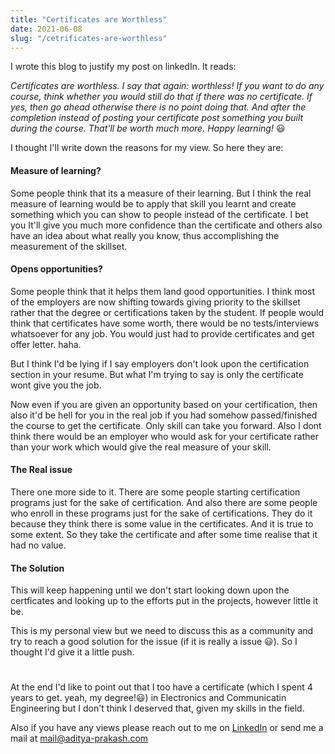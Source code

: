 ```yaml
---
title: "Certificates are Worthless"
date: 2021-06-08
slug: "/cetrificates-are-worthless"
---
```

I wrote this blog to justify my post on linkedIn. 
It reads: 

_Certificates are worthless. I say that again: worthless!
If you want to do any course, think whether you would still do that if there was no certificate. If yes, then go ahead otherwise there is no point doing that.
And after the completion instead of posting your certificate post something you built during the course. That'll be worth much more.
Happy learning!_ 😃

I thought I'll write down the reasons for my view. So here they are:


#### Measure of learning?  
Some people think that its a measure of their learning. But I think the real measure of learning would be to apply that skill you learnt and create something which you can show to people instead of the certificate. I bet you It'll give you much more confidence than the certificate and others also have an idea about what really you know, thus accomplishing the measurement of the skillset.

#### Opens opportunities? 
Some people think that it helps them land good opportunities. I think most of the employers are now shifting towards giving priority to the skillset rather that the degree or certifications taken by the student. If people would think that certificates have some worth, there would be no  tests/interviews whatsoever for any job. You would just had to provide certificates and get offer letter. haha. 

But I think I'd be lying if I say employers don't look upon the certification section in your resume. But what I'm trying to say is only the certificate wont give you the job.

Now even if you are given an opportunity based on your certification, then also it'd be hell for you in the real job if you had somehow passed/finished the course to get the certificate. Only skill can take you forward. Also I dont think there would be an employer who would ask for your certificate rather than your work which would give the real measure of your skill.

#### The Real issue
There one more side to it. There are some people starting certification programs just for the sake of certification. And also there are some people who enroll in these programs just for the sake of certifications. They do it because they think there is some value in the certificates. And it is true to some extent. So they take the certificate and after some time realise that it had no value. 

#### The Solution
This will keep happening until we don't start looking down upon the certficates and looking up to the efforts put in the projects, however little it be.

This is my personal view  but we need to discuss this as a community and try to reach a good solution for the issue (if it is really a issue 😃). So I thought I'd give it a little push. 

#
#
At the end I'd like to point out that I too have a certificate (which I spent 4 years to get. yeah, my degree!😃) in Electronics and Communicatin Engineering but I don't think I deserved that, given my skills in the field.

Also if you have any views please reach out to me on [LinkedIn](https://www.linkedin.com/in/prakash-aditya/) or send me a mail at mail@aditya-prakash.com  
